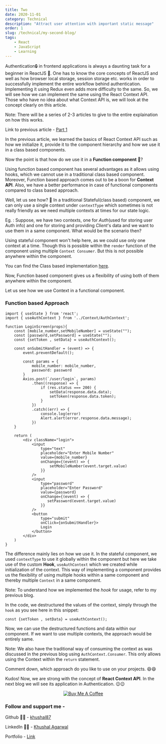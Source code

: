```yaml
---
title: Two
date: 2020-11-01
category: Technical
description: "Attract user attention with important static message"
order: 1
slug: /technical/my-second-blog/
tags:
    - React
    - JavaScript
    - Learning
---
```


Authentication🔒 in frontend applications is always a daunting task for a beginner in ReactJS 🤔. One has to know the core concepts of ReactJS and well as how browser local storage, session storage etc. works in order to successfully implement the entire workflow behind authentication. Implementing it using Redux even adds more difficulty to the same. So, we will see how we can implement the same using the React Context API. Those who have no idea about what Context API is, we will look at the concept clearly on this article.

Note: There will be a series of 2-3 articles to give to the entire explaination on how this works.

Link to previous article - [Part 1](https://khushal87.hashnode.dev/implementing-authentication-in-react-using-react-context-api-part-1-react-context-api)

In the previous article, we learned the basics of React Context API such as how we initialize it, provide it to the component hierarchy and how we use it in a class based components.

Now the point is that how do we use it in a **Function component** 🤔?

Using function based component has several advantages as it allows using hooks, which we cannot use in a traditional class based component. Moreover, Function based approach comes out to be a boon for **Context API**. Also, we have a better performance in case of functional components compared to class based approach.

Well, let us see how? 🤗
In a traditional Stateful(class based) component, we can only use a single context under `contextType` which sometimes is not really friendly as we need multiple contexts at times for our state logic.

Eg. : Suppose, we have two contexts, one for _Auth_(used for storing user Auth info) and one for storing and providing
_Client_'s data and we want to use them in a same component. What would be the scenario then?

Using stateful component won't help here, as we could use only one context at a time.
Though this is possible within the `render` function of the component using multiple `Context Consumer`. But this is not possible anywhere within the component.

You can find the Class based implementation [here](https://khushal87.hashnode.dev/implementing-authentication-in-react-using-react-context-api-part-1-react-context-api).

Now, Function based component gives us a flexibility of using both of them anywhere within the component.

Let us see how we use Context in a functional component.

### Function based Approach

```
import { useState } from 'react';
import { useAuthContext } from '../Context/AuthContext';

function LoginScreen(props){
    const [mobile_number,setMobileNumber] = useState("");
    const [password,setPassword] = useState("");
    const {setToken , setData} = useAuthContext();

    const onSubmitHandler = (event) => {
        event.preventDefault();

        const params = {
            mobile_number: mobile_number,
            password: password
        }
        Axios.post(`/user/login`, params)
            .then((response) => {
                if (res.status === 200) {
                    setData(response.data.data);
                    setToken(response.data.token);
                }
            })
            .catch((err) => {
                console.log(error)
                Alert.alert(error.response.data.message);
            })
    }

    return (
        <div className="login">
            <input
                type="text"
                placeholder="Enter Mobile Number"
                value={mobile_number}
                onChange={(event) => {
                    setMobileNumber(event.target.value)
                }}
            />
            <input
                type="password"
                placeholder="Enter Password"
                value={password}
                onChange={(event) => {
                   setPassword(event.target.value)
                }}
            />
            <button
                type="submit"
                onClick={onSubmitHandler}>
                Login
            </button>
        </div>
    )
}
```

The difference mainly lies on how we use it. In the stateful component, we used `contextType` to use it globally within the component but here we take use of the
custom **Hook**, `useAuthContext` which we created while initialization of the context. This way of implementing a component provides us the flexibility of using multiple hooks within a same component and thereby multiple `Context` in a same component.

Note: To understand how we implemented the _hook_ for usage, refer to my previous blog.

In the code, we destructured the values of the context, simply through the `hook` as you see here in this snippet:

```
const {setToken , setData} = useAuthContext();
```

Now, we can use the destructured functions and data within our component. If we want to use multiple contexts, the approach would be entirely same.

Note: We also have the traditional way of consuming the context as was discussed in the previous blog using `AuthContext.Consumer`. This only allows using the Context within the `return` statement.

Comment down, which approach do you like to use on your projects. 😄😄

Kudos! Now, we are strong with the concept of **React Context API**. In the next blog we will see its application in Authentication. 😉😉

<p align="center">
    <a href="https://www.buymeacoffee.com/khushal87" target="_blank">
        <img
            src="https://www.buymeacoffee.com/assets/img/custom_images/orange_img.png"
            alt="Buy Me A Coffee"
            style={{
                height: "60px",
                width: "220px",
                boxShadow: "00px 3px 2px 0px rgba(190, 190, 190, 0.5)",
            }}
        />
    </a>
</p>

### Follow and support me -

Github 👨‍💻 - [khushal87](https://github.com/khushal87)

LinkedIn 👨‍💻 - [Khushal Agarwal](https://hashnode.com/preview/608ae6a7f80abf020dc6058f)

Portfolio - [Link](https://khushal87.github.io/Portfolio)
